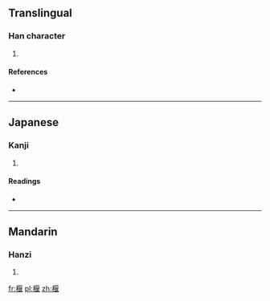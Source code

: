 ==Translingual==

===Han character===
{{Han char|rn=75|rad=木|as=09|sn=13|four=4191<sub>4</sub>|canj=木尸日女 (DSAV)}}

# {{defn|Han|sort=木09}}

====References====
* {{Han ref|kx=0538.020|dkj=15084|dj=0925.160|hdz=21245.020|uh=693B|ud=26939|bh=DDEA|bd=56810}}

----

==Japanese==

===Kanji===
{{ja-kanji|grade=|rs=木09}}

# {{defn|lang=ja|sort=木09}}

====Readings====
* {{ja-readings|on=[[えん]] (en)|kun=[[せき]] (seki)}}

----

==Mandarin==

===Hanzi===
{{cmn-hanzi|pin=[[yàn]] ([[yan4]])|wg=yen<sup>4</sup>}}

# {{defn|lang=cmn|sort=木09}}

[[fr:椻]]
[[pl:椻]]
[[zh:椻]]